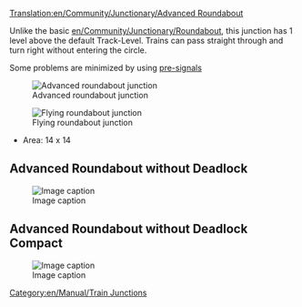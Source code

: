 [[Translation:en/Community/Junctionary/Advanced Roundabout]]

{{en/Community/Junctionary/Navigation}}
Unlike the basic [[en/Community/Junctionary/Roundabout]], this junction has 1 level above the default Track-Level. Trains can pass straight through and turn right without entering the circle.

Some problems are minimized by using [[en/Manual/Signals#pre-signals|pre-signals]]

[[File:en/Community/Junctionary/Advanced roundabout.png|center|frame|Advanced roundabout junction]]

{{en/Community/Junctionary/Junction Criteria|Expensive (Stepped)|2|1|0|3|1|0|1|0|1|1|2||Broken down trains affect one line or all left turns.|
*Can handle lots of trains moving N-E or S-W
*Tracks split and only trains going to the left need to take the round-a-bout
'''Tips'''
*To allow left-turning trains traveling at full speed through the roundabout, it's possible to enlarge the circle, but this takes a lot of space to build.
*If you make the inner circle run the opposite way (obviously modifying exit diagonals and signal direction) throughput is increased at the expense of some speed, since trains going up there just cut across instead of having to go round the whole roundabout as tey would with the above.
*Area: 16 x 16
}}

[[File:en/Community/Junctionary/Flying roundabout.png|center|frame|Flying roundabout junction]]


*Area: 14 x 14


== Advanced Roundabout without Deadlock ==

[[File:en/Community/Junctionary/4WayNoLock.png|Image caption]]

{{en/Community/Junctionary/Junction Criteria|Moderate|2|1|1|2|1|0|1|0|0|1|2||Broken down trains only affect one direction. (Worst case: Inner circle, between two segments, will block 3 left turn directions)|
Pros:
* High capacity 
* Slopes only for left turns (1 up, 1 down in total) 
* Will buffer left turns to free up other lines (entry and exit!)


Cons:
* Pass through highest signal distance: 4/5
* Left turn highest signal distance: 7


* Area: 26 x 26

}}

== Advanced Roundabout without Deadlock Compact ==

[[File:en/Community/Junctionary/4WayNoLockSmall.png|Image caption]]

{{en/Community/Junctionary/Junction Criteria|Moderate|3|1|1|2|1|0|1|0|0|1|2||Broken down trains only affect the one direction. (Worst case: Inner circle, between two segments, will block 3 left turn directions)|
Pros:
* High capacity 
* Slopes only for left turns (1 up, 1 down in total)

Cons:
* Pass through highest signal distance: 4/5
* Left turn highest signal distance: 7


* Area: 18 x 18
}}



[[Category:en/Manual/Train Junctions]]